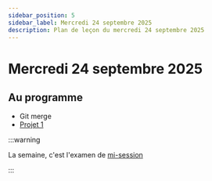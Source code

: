 ```yaml
---
sidebar_position: 5
sidebar_label: Mercredi 24 septembre 2025
description: Plan de leçon du mercredi 24 septembre 2025
---
```


# Mercredi 24 septembre 2025

## Au programme

- Git merge
- [Projet 1](../evaluations/projet_1.mdx)

:::warning

La semaine, c'est l'examen de [mi-session](../evaluations/examen_mi_session.mdx)

:::